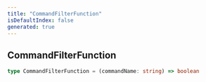 ```yaml
---
title: "CommandFilterFunction"
isDefaultIndex: false
generated: true
---
```



<!-- This file was generated from the CommandKit source. Do not modify. Instead, re-run the "docgen" script -->


## CommandFilterFunction

<GenerationInfo sourceFile="packages/ai/src/types.ts" sourceLine="5" packageName="@commandkit/ai" />



```ts title="Signature"
type CommandFilterFunction = (commandName: string) => boolean
```

